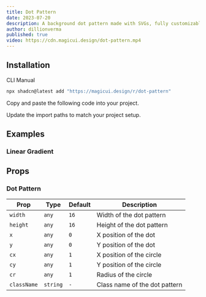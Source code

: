 ```yaml
---
title: Dot Pattern
date: 2023-07-20
description: A background dot pattern made with SVGs, fully customizable using Tailwind CSS.
author: dillionverma
published: true
video: https://cdn.magicui.design/dot-pattern.mp4
---
```


<ComponentPreview name="dot-pattern-demo" />

## Installation

<Tabs defaultValue="cli">

<TabsList>
  <TabsTrigger value="cli">CLI</TabsTrigger>
  <TabsTrigger value="manual">Manual</TabsTrigger>
</TabsList>
<TabsContent value="cli">

```bash
npx shadcn@latest add "https://magicui.design/r/dot-pattern"
```

</TabsContent>

<TabsContent value="manual">

<Steps>

<Step>Copy and paste the following code into your project.</Step>

<ComponentSource name="dot-pattern" />

<Step>Update the import paths to match your project setup.</Step>

</Steps>

</TabsContent>

</Tabs>

## Examples

### Linear Gradient

<ComponentPreview name="dot-pattern-linear-gradient" />

## Props

### Dot Pattern

| Prop        | Type     | Default | Description                   |
| ----------- | -------- | ------- | ----------------------------- |
| `width`     | `any`    | `16`    | Width of the dot pattern      |
| `height`    | `any`    | `16`    | Height of the dot pattern     |
| `x`         | `any`    | `0`     | X position of the dot         |
| `y`         | `any`    | `0`     | Y position of the dot         |
| `cx`        | `any`    | `1`     | X position of the circle      |
| `cy`        | `any`    | `1`     | Y position of the circle      |
| `cr`        | `any`    | `1`     | Radius of the circle          |
| `className` | `string` | `-`     | Class name of the dot pattern |
